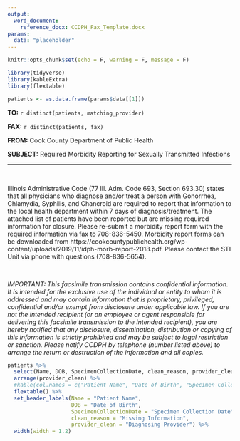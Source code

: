 ```yaml
---
output: 
  word_document:
    reference_docx: CCDPH_Fax_Template.docx
params:
  data: "placeholder"
---
```


```r
knitr::opts_chunk$set(echo = F, warning = F, message = F)

library(tidyverse)
library(kableExtra)
library(flextable)

patients <- as.data.frame(params$data[[1]])

```


**TO:** `r distinct(patients, matching_provider)`

**FAX:** `r distinct(patients, fax)`

**FROM:** Cook County Department of Public Health

**SUBJECT:** Required Morbidity Reporting for Sexually Transmitted Infections

***

\

Illinois Administrative Code (77 Ill. Adm. Code 693, Section 693.30) states that all physicians who diagnose and/or treat a person with Gonorrhea, Chlamydia, Syphilis, and Chancroid are required to report that information to the local health department within 7 days of diagnosis/treatment. The attached list of patients have been reported but are missing required information for closure. Please re-submit a morbidity report form with the required information via fax to 708-836-5450. Morbidity report forms can be downloaded from https://cookcountypublichealth.org/wp-content/uploads/2019/11/idph-morb-report-2018.pdf. Please contact the STI Unit via phone with questions (708-836-5654).

<br>

*IMPORTANT: This facsimile transmission contains confidential information. It is intended for the exclusive use of the individual or entity to whom it is addressed and may contain information that is proprietary, privileged, confidential and/or exempt from disclosure under applicable law. If you are not the intended recipient (or an employee or agent responsible for delivering this facsimile transmission to the intended recipient), you are hereby notified that any disclosure, dissemination, distribution or copying of this information is strictly prohibited and may be subject to legal restriction or sanction. Please notify CCDPH by telephone (number listed above) to arrange the return or destruction of the information and all copies.*

\newpage

```r

patients %>%
  select(Name, DOB, SpecimenCollectionDate, clean_reason, provider_clean) %>%
  arrange(provider_clean) %>%
  #kable(col.names = c("Patient Name", "Date of Birth", "Specimen Collection Date", "Missing Information", "Diagnosing Provider"))
  flextable() %>%
  set_header_labels(Name = "Patient Name", 
                    DOB = "Date of Birth", 
                    SpecimenCollectionDate = "Specimen Collection Date",
                    clean_reason = "Missing Information",
                    provider_clean = "Diagnosing Provider") %>%
  width(width = 1.2)

```

